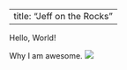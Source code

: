 
---
title: "Jeff on the Rocks"
---

Hello, World!

Why I am awesome. 
![](//Users/christineiyer/jeffontherocks/JeffFolder/jeffontherocks/sam.JPG)
